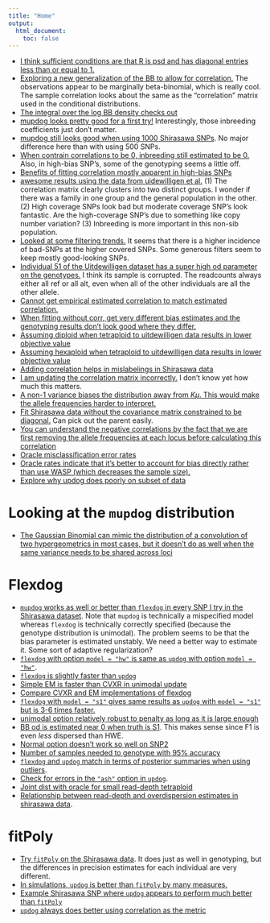 ```yaml
---
title: "Home"
output:
  html_document:
    toc: false
---
```


* [I think sufficient conditions are that R is psd and has diagonal entries less than or equal to 1.](check_0_1.html)
* [Exploring a new generalization of the BB to allow for correlation.](explore_mbb.html) The observations appear to be marginally beta-binomial, which is really cool. The sample correlation looks about the same as the "correlation" matrix used in the conditional distributions. 
* [The integral over the log BB density checks out](check_bb_integral.html)
* [mupdog looks pretty good for a first try!](try_mupdog_1.html) Interestingly, those inbreeding coefficients just don't matter.
* [mupdog still looks good when using 1000 Shirasawa SNPs](try_mupdog_1000.html). No major difference here than with using 500 SNPs.
* [When contrain correlations to be 0, inbreeding still estimated to be 0.](no_cor.html) Also, in high-bias SNP's, some of the genotyping seems a little off.
* [Benefits of fitting correlation mostly apparent in high-bias SNPs](compare_cor_nocor.html)
* [awesome results using the data from uidewilligen et al.](uitdewilligen.html) (1) The correlation matrix clearly clusters into two distinct groups. I wonder if there was a family in one group and the general population in the other. (2) High coverage SNPs look bad but moderate coverage SNP's look fantastic. Are the high-coverage SNP's due to something like copy number variation? (3) Inbreeding is more important in this non-sib population.
* [Looked at some filtering trends.](depth.html) It seems that there is a higher incidence of bad-SNPs at the higher covered SNPs. Some generous filters seem to keep mostly good-looking SNPs.
* [Individual 51 of the Uitdewilligen dataset has a super high od parameter on the genotypes.](weird_ind.html) I think its sample is corrupted. The readcounts always either all ref or all alt, even when all of the other individuals are all the other allele.
* [Cannot get empirical estimated correlation to match estimated correlation.](uit_corr.html)
* [When fitting without corr, get very different bias estimates and the genotyping results don't look good where they differ.](uitdewilligen_nocorr.html)
* [Assuming diploid when tetraploid to uitdewilligen data results in lower objective value](uitdewilligen_k2.html)
* [Assuming hexaploid when tetraploid to uitdewilligen data results in lower objective value](uitdewilligen_k6.html)
* [Adding correlation helps in mislabelings in Shirasawa data](shir_fix_corr.html)
* [I am updating the correlation matrix incorrectly.](corr_mle.html) I don't know yet how much this matters.
* [A non-1 variance biases the distribution away from $K\mu$. This would make the allele frequencies harder to interpret.](normal_bb.html)
* [Fit Shirasawa data without the covariance matrix constrained to be diagonal.](shirasawa_nodiag_constraint.html) Can pick out the parent easily.
* [You can understand the negative correlations by the fact that we are first removing the allele frequencies at each locus before calculating this correlation](shir_corr.html)
* [Oracle misclassification error rates](oracle_miss.html)
* [Oracle rates indicate that it's better to account for bias directly rather than use WASP (which decreases the sample size).](bias_or_remove.html)
* [Explore why updog does poorly on subset of data](why_does_updog_do_poorly.html)

# Looking at the `mupdog` distribution
* [The Gaussian Binomial can mimic the distribution of a convolution of two hypergeometrics in most cases, but it doesn't do as well when the same variance needs to be shared across loci](kl_div.html)

# Flexdog
* [`mupdog` works as well or better than `flexdog` in every SNP I try in the Shirasawa dataset](flexdog_try1.html). Note that `mupdog` is technically a mispecified model whereas `flexdog` is technically correctly specified (because the genotype distribution is unimodal). The problem seems to be that the bias parameter is estimated unstably. We need a better way to estimate it. Some sort of adaptive regularization?
* [`flexdog` with option `model = "hw"` is same as `updog` with option `model = "hw"`](flexdog_v_updog.html).
* [`flexdog` is slightly faster than `updog`](flex_v_up_speed.html)
* [Simple EM is faster than CVXR in unimodal update](compare_ash_cvxr.html)
* [Compare CVXR and EM implementations of flexdog](flexdog_try2.html)
* [`flexdog` with `model = "s1"` gives same results as `updog` with `model = "s1"` but is 3-6 times faster.](flexdog_v_updog_f1.html)
* [unimodal option relatively robust to penalty as long as it is large enough](ashpen.html)
* [BB od is estimated near 0 when truth is S1](try_bb_option_flexdog.html). This makes sense since F1 is even *less* dispersed than HWE.
* [Normal option doesn't work so well on SNP2](norm_flex.html)
* [Number of samples needed to genotype with 95\% accuracy](oracle_fig.html)
* [`flexdog` and `updog` match in terms of posterior summaries when using outliers](out_compare.html).
* [Check for errors in the `"ash"` option in `updog`](check_for_ash_updog_err.html).
* [Joint dist with oracle for small read-depth tetraploid](oracle_tetra_joint.html)
* [Relationship between read-depth and overdispersion estimates in shirasawa data](od_vs_rd.html).

# fitPoly
* [Try `fitPoly` on the Shirasawa data](fit_poly_shir.html). It does just as well in genotyping, but the differences in precision estimates for each individual are very different.
* [In simulations, `updog` is better than `fitPoly` by many measures.](fitPoly_sim_play.html)
* [Example Shirasawa SNP where `updog` appears to perform much better than `fitPoly`](fitPoly_on_shir.html)
* [`updog` always does better using correlation as the metric](fitPoly_cor.html)

